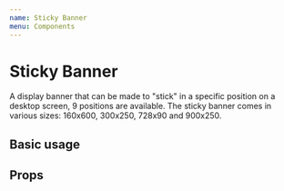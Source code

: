```yaml
---
name: Sticky Banner
menu: Components
---
```



# Sticky Banner

A display banner that can be made to "stick" in a specific position on a desktop screen, 9 positions are available.
The sticky banner comes in various sizes: 160x600, 300x250, 728x90 and 900x250.

## Basic usage
<Playground>
  <StickyBanner zoneId="4294580" horizontalPosition="right" verticalPosition="middle" format="160x600" />
</Playground>

## Props
<Props of={StickyBanner} />
